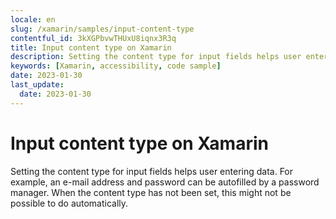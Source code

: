 ```yaml
---
locale: en
slug: /xamarin/samples/input-content-type
contentful_id: 3kXGPbvwTHUxU8iqnx3R3q
title: Input content type on Xamarin
description: Setting the content type for input fields helps user entering data.
keywords: [Xamarin, accessibility, code sample]
date: 2023-01-30
last_update:
  date: 2023-01-30
---
```


# Input content type on Xamarin

Setting the content type for input fields helps user entering data. For example, an e-mail address and password can be autofilled by a password manager. When the content type has not been set, this might not be possible to do automatically.

<CodeSample id="input-content-type" platform="xamarin" locale="en"/>
